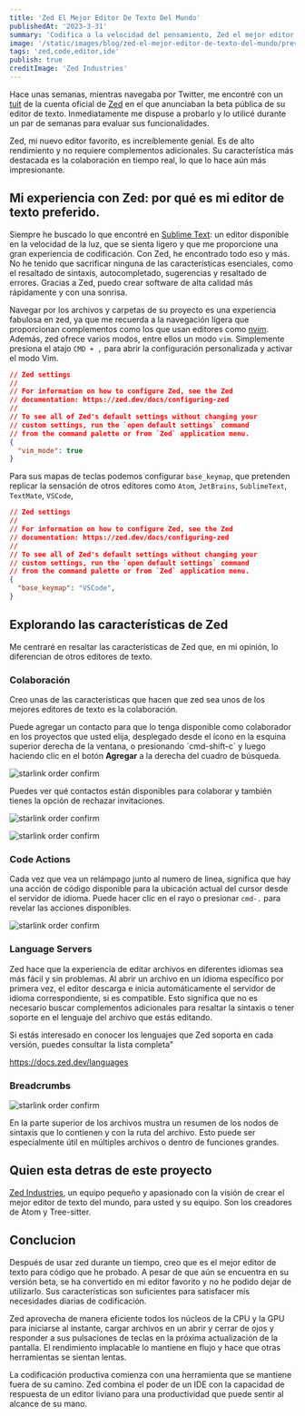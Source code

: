 ```yaml
---
title: 'Zed El Mejor Editor De Texto Del Mundo'
publishedAt: '2023-3-31'
summary: 'Codifica a la velocidad del pensamiento, Zed el mejor editor de texto del mundo para usted y su equipo, un editor de código multijugador de alto rendimiento de los creadores de Atom y Tree-sitter'
image: '/static/images/blog/zed-el-mejor-editor-de-texto-del-mundo/preview.webp'
tags: 'zed,code,editor,ide'
publish: true
creditImage: 'Zed Industries'
---
```


Hace unas semanas, mientras navegaba por Twitter, me encontré con un [tuit](https://twitter.com/zeddotdev/status/1636034629848403968) de la cuenta oficial de [Zed](https://twitter.com/zeddotdev) en el que anunciaban la beta pública de su editor de texto. Inmediatamente me dispuse a probarlo y lo utilicé durante un par de semanas para evaluar sus funcionalidades.

Zed, mi nuevo editor favorito, es increíblemente genial. Es de alto rendimiento y no requiere complementos adicionales. Su característica más destacada es la colaboración en tiempo real, lo que lo hace aún más impresionante.

## Mi experiencia con Zed: por qué es mi editor de texto preferido.

Siempre he buscado lo que encontré en [Sublime Text](https://www.sublimetext.com/): un editor disponible en la velocidad de la luz, que se sienta ligero y que me proporcione una gran experiencia de codificación. Con Zed, he encontrado todo eso y más. No he tenido que sacrificar ninguna de las características esenciales, como el resaltado de sintaxis, autocompletado, sugerencias y resaltado de errores. Gracias a Zed, puedo crear software de alta calidad más rápidamente y con una sonrisa.

Navegar por los archivos y carpetas de su proyecto es una experiencia fabulosa en zed, ya que me recuerda a la navegación ligera que proporcionan complementos como los que usan editores como [nvim](https://neovim.io/). Además, zed ofrece varios modos, entre ellos un modo `vim`. Simplemente presiona el atajo `CMD + ,` para abrir la configuración personalizada y activar el modo Vim.

```json
// Zed settings
//
// For information on how to configure Zed, see the Zed
// documentation: https://zed.dev/docs/configuring-zed
//
// To see all of Zed's default settings without changing your
// custom settings, run the `open default settings` command
// from the command palette or from `Zed` application menu.
{
  "vim_mode": true
}
```

Para sus mapas de teclas podemos configurar `base_keymap`, que pretenden replicar la sensación de otros editores como `Atom`, `JetBrains`, `SublimeText`, `TextMate`, `VSCode`,

```json
// Zed settings
//
// For information on how to configure Zed, see the Zed
// documentation: https://zed.dev/docs/configuring-zed
//
// To see all of Zed's default settings without changing your
// custom settings, run the `open default settings` command
// from the command palette or from `Zed` application menu.
{
  "base_keymap": "VSCode",
}
```

## Explorando las características de Zed

Me centraré en resaltar las características de Zed que, en mi opinión, lo diferencian de otros editores de texto.

### Colaboración

Creo unas de las caracteristicas que hacen que zed sea unos de los mejores editores de texto es la colaboración.

Puede agregar un contacto para que lo tenga disponible como colaborador en los proyectos que usted elija, desplegado desde el ícono en la esquina superior derecha de la ventana, o presionando `cmd-shift-c´ y luego haciendo clic en el botón __Agregar__ a la derecha del cuadro de búsqueda.

<Image
  alt="starlink order confirm"
  src="/static/images/blog/zed-el-mejor-editor-de-texto-del-mundo/add-contact.jpg"
  width={622}
  height={437}
  layout="responsive"
  quality="100"
  priority
/>

Puedes ver qué contactos están disponibles para colaborar y también tienes la opción de rechazar invitaciones.

<Image
  alt="starlink order confirm"
  src="/static/images/blog/zed-el-mejor-editor-de-texto-del-mundo/sharing-a-project.jpg"
  width={622}
  height={437}
  layout="responsive"
  quality="100"
  priority
/>

<Image
  alt="starlink order confirm"
  src="/static/images/blog/zed-el-mejor-editor-de-texto-del-mundo/accepting-an-invite.jpg"
  width={622}
  height={437}
  layout="responsive"
  quality="100"
  priority
/>

### Code Actions

Cada vez que vea un relámpago junto al numero de linea, significa que hay una acción de código disponible para la ubicación actual del cursor desde el servidor de idioma. Puede hacer clic en el rayo o presionar `cmd-.` para revelar las acciones disponibles.

<Image
  alt="starlink order confirm"
  src="/static/images/blog/zed-el-mejor-editor-de-texto-del-mundo/code-actions.jpg"
  width={622}
  height={437}
  layout="responsive"
  quality="100"
  priority
/>


### Language Servers

Zed hace que la experiencia de editar archivos en diferentes idiomas sea más fácil y sin problemas. Al abrir un archivo en un idioma específico por primera vez, el editor descarga e inicia automáticamente el servidor de idioma correspondiente, si es compatible. Esto significa que no es necesario buscar complementos adicionales para resaltar la sintaxis o tener soporte en el lenguaje del archivo que estás editando.

Si estás interesado en conocer los lenguajes que Zed soporta en cada versión, puedes consultar la lista completa"

https://docs.zed.dev/languages

### Breadcrumbs

<Image
  alt="starlink order confirm"
  src="/static/images/blog/zed-el-mejor-editor-de-texto-del-mundo/breadcrumb.jpg"
  width={622}
  height={437}
  layout="responsive"
  quality="100"
  priority
/>

En la parte superior de los archivos mustra un resumen de los nodos de sintaxis que lo contienen y con la ruta del archivo. Esto puede ser especialmente útil en múltiples archivos o dentro de funciones grandes.




## Quien esta detras de este proyecto

 [Zed Industries](https://zed.dev/about), un equipo pequeño y apasionado con la visión de crear el mejor editor de texto del mundo, para usted y su equipo.  Son los creadores de Atom y Tree-sitter.

## Conclucion

Después de usar zed durante un tiempo, creo que es el mejor editor de texto para código que he probado. A pesar de que aún se encuentra en su versión beta, se ha convertido en mi editor favorito y no he podido dejar de utilizarlo. Sus características son suficientes para satisfacer mis necesidades diarias de codificación.

Zed aprovecha de manera eficiente todos los núcleos de la CPU y la GPU para iniciarse al instante, cargar archivos en un abrir y cerrar de ojos y responder a sus pulsaciones de teclas en la próxima actualización de la pantalla. El rendimiento implacable lo mantiene en flujo y hace que otras herramientas se sientan lentas.

La codificación productiva comienza con una herramienta que se mantiene fuera de su camino. Zed combina el poder de un IDE con la capacidad de respuesta de un editor liviano para una productividad que puede sentir al alcance de su mano.
